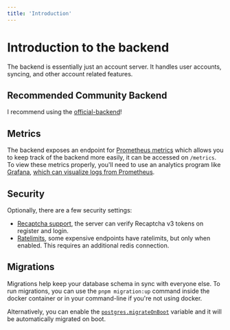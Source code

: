 ```yaml
---
title: 'Introduction'
---
```


# Introduction to the backend

The backend is essentially just an account server. It handles user accounts, syncing, and other account related features.

## Recommended Community Backend

I recommend using the [official-backend](https://backend.undi.rest)!

## Metrics

The backend exposes an endpoint for [Prometheus metrics](https://prometheus.io/) which allows you to keep track of the backend more easily, it can be accessed on `/metrics`.
To view these metrics properly, you'll need to use an analytics program like [Grafana](https://grafana.com/), [which can visualize logs from Prometheus](https://prometheus.io/docs/visualization/grafana/).

## Security

Optionally, there are a few security settings:

- [Recaptcha support](./configuration.mdx#captcha), the server can verify Recaptcha v3 tokens on register and login.
- [Ratelimits](./configuration.mdx#ratelimits), some expensive endpoints have ratelimits, but only when enabled. This requires an additional redis connection.

## Migrations

Migrations help keep your database schema in sync with everyone else. To run migrations, you can use the `pnpm migration:up` command inside the docker container or in your command-line if you're not using docker.

Alternatively, you can enable the [`postgres.migrateOnBoot`](./configuration.mdx#postgres-migrate-on-boot) variable and it will be automatically migrated on boot.
